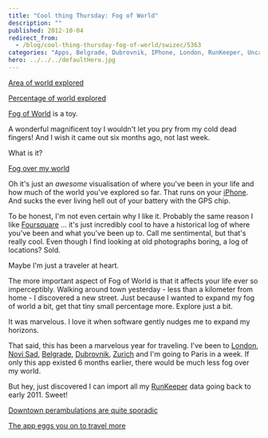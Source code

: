 ```yaml
---
title: "Cool thing Thursday: Fog of World"
description: ""
published: 2012-10-04
redirect_from:
  - /blog/cool-thing-thursday-fog-of-world/swizec/5363
categories: "Apps, Belgrade, Dubrovnik, IPhone, London, RunKeeper, Uncategorized, Zurich"
hero: ../../../defaultHero.jpg
---
```


[Area of world explored](https://swizec.com/wp-content/uploads/2012/10/area-explored.png)

[Percentage of world explored](https://swizec.com/wp-content/uploads/2012/10/percentage-explored.png)

[Fog of World](http://fogofworld.com) is a toy.

A wonderful magnificent toy I wouldn't let you pry from my cold dead fingers! And I wish it came out six months ago, not last week.

What is it?

[Fog over my world](https://swizec.com/wp-content/uploads/2012/10/ljubljana-fog.png)

Oh it's just an _awesome_ visualisation of where you've been in your life and how much of the world you've explored so far. That runs on your [iPhone](http://www.apple.com/iphone). And sucks the ever living hell out of your battery with the GPS chip.

To be honest, I'm not even certain why I like it. Probably the same reason I like [Foursquare](http://www.foursquare.com) ... it's just incredibly cool to have a historical log of where you've been and what you've been up to. Call me sentimental, but that's really cool. Even though I find looking at old photographs boring, a log of locations? Sold.

Maybe I'm just a traveler at heart.

The more important aspect of Fog of World is that it affects your life ever so imperceptibly. Walking around town yesterday - less than a kilometer from home - I discovered a new street. Just because I wanted to expand my fog of world a bit, get that tiny small percentage more. Explore just a bit.

It was marvelous. I love it when software gently nudges me to expand my horizons.

That said, this has been a marvelous year for traveling. I've been to [London](<http://maps.google.com/maps?ll=51.5072222222,-0.1275&spn=0.1,0.1&q=51.5072222222,-0.1275 (London)&t=h>), [Novi Sad](<http://maps.google.com/maps?ll=45.25,19.85&spn=0.1,0.1&q=45.25,19.85 (Novi%20Sad)&t=h>), [Belgrade](<http://maps.google.com/maps?ll=44.8205555556,20.4622222222&spn=0.1,0.1&q=44.8205555556,20.4622222222 (Belgrade)&t=h>), [Dubrovnik](http://whc.unesco.org/en/list/95), [Zurich](<http://maps.google.com/maps?ll=47.3666666667,8.55&spn=0.1,0.1&q=47.3666666667,8.55 (Zurich)&t=h>) and I'm going to Paris in a week. If only this app existed 6 months earlier, there would be much less fog over my world.

But hey, just discovered I can import all my [RunKeeper](http://www.runkeeper.com/) data going back to early 2011. Sweet!

[Downtown perambulations are quite sporadic](https://swizec.com/wp-content/uploads/2012/10/downtown-ljubljana-fog.png)

[The app eggs you on to travel more](https://swizec.com/wp-content/uploads/2012/10/photo-3.png)
